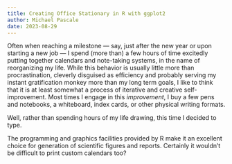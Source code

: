 ```yaml
---
title: Creating Office Stationary in R with ggplot2
author: Michael Pascale
date: 2023-08-29
---
```


Often when reaching a milestone --- say, just after the new year or upon starting a new job --- I spend (more than) a few hours of time excitedly putting together calendars and note-taking systems, in the name of reorganizing my life.
While this behavior is usually little more than procrastination, cleverly disguised as efficiency and probably serving my instant gratification monkey more than my long term goals, I like to think that it is at least somewhat a process of iterative and creative self-improvement.
Most times I engage in this _improvement_, I buy a few pens and notebooks, a whiteboard, index cards, or other physical writing formats.

Well, rather than spending hours of my life drawing, this time I decided to type.

The programming and graphics facilities provided by R make it an excellent choice for generation of scientific figures and reports. Certainly it wouldn't be difficult to print custom calendars too?

